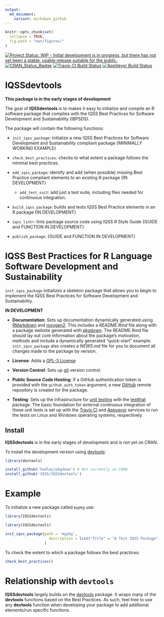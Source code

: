 ```yaml
---
output:
  md_document:
    variant: markdown_github
---
```


<!-- README.md is generated from README.Rmd. Please edit that file -->

```r
knitr::opts_chunk$set(
  collapse = TRUE,
  fig.path = "man/figures/"
)
```

[![Project Status: WIP - Initial development is in progress, but there has not yet been a stable, usable release suitable for the public.](http://www.repostatus.org/badges/latest/wip.svg)](http://www.repostatus.org/#wip)
[![CRAN_Status_Badge](http://www.r-pkg.org/badges/version/IQSSdevtools)](https://cran.r-project.org/package=IQSSdevtools)
[![Travis-CI Build Status](https://travis-ci.org/IQSS/IQSSdevtools.svg?branch=master)](https://travis-ci.org/IQSS/IQSSdevtools)
[![AppVeyor Build Status](https://ci.appveyor.com/api/projects/status/github/IQSS/IQSSdevtools?branch=master&svg=true)](https://ci.appveyor.com/project/IQSS/IQSSdevtools)

# IQSSdevtools

**This package is in the early stages of development**

The goal of **IQSSdevtools** is to makes it easy to initialize and compile an
R software package that complies with the IQSS Best Practices for Software
Development and Sustainability (IBPSDS).

The package will contain the following functions:

- `init_iqss_package`: initialize a new IQSS Best Practices for Software
Development and Sustainability compliant package {MINIMALLY WORKING EXAMPLE}

- `check_best_practices`: checks to what extent a package follows the minimal
best practices.

- `add_iqss_package`: identify and add (when possible) missing Best
Practice compliant elements to an existing R package {IN DEVELOPMENT}

    - `add_test_suit`: add just a test suite, including files needed for 
continuous integration.

- `build_iqss_package`: builds and tests IQSS Best Practice elements in an R
package {IN DEVELOPMENT}

- `iqss_lintr`: lints package source code using IQSS R Style Guide
{GUIDE and FUNCTION IN DEVELOPMENT}

- `publish_package`: {GUIDE and FUNCTION IN DEVELOPMENT}


# IQSS Best Practices for R Language Software Development and Sustainability

`init_iqss_package` initializes a skeleton package that allows you to begin to
implement the IQSS Best Practices for Software Development and Sustainability.

**IN DEVELOPMENT**

- **Documentation**: Sets up documentation dynamically generated using [RMarkdown](http://rmarkdown.rstudio.com/)
and [roxygen2](https://CRAN.R-project.org/package=roxygen2). This includes a *README.Rmd*
file along with a package website generated with [pkgdown](https://github.com/hadley/pkgdown).
The README.Rmd file should lay out core information about the package's motivation, methods and
include a dynamically generated "quick-start" example. `init_iqss_package` also creates a
*NEWS.md* file for you to document all changes made to the package by version.

- **License**: Adds a [GPL-3 License](https://www.gnu.org/licenses/gpl-3.0.en.html)

- **Version Control**: Sets up [git](https://git-scm.com/) version control.

- **Public Source Code Hosting**: If a GitHub authentication token is provided
with the `github_auth_token` argument, a new [GitHub](https://github.com/) remote repository is created for the package.

- **Testing**: Sets up the infrastructure for [unit testing](https://en.wikipedia.org/wiki/Unit_testing) with the
[testthat](https://CRAN.R-project.org/package=testthat) package. The basic foundation for external
continuous integration of these unit tests is set up with the
[Travis CI](https://travis-ci.org/) and [Appveyor](https://www.appveyor.com/) services
to run the tests on Linux and Windows operating systems, respectively.

## Install

**IQSSdevtools** is in the early stages of development and is not yet on CRAN.

To install the development version using [devtools](https://CRAN.R-project.org/package=devtools):

```r
library(devtools)

install_github('hadley/pkgdown') # Not currently on CRAN
install_github('IQSS/IQSSdevtools')
```

# Example

To initialize a new package called `mypkg` use:

```r
library(IQSSdevtools)
```

```r
library(IQSSdevtools)

init_iqss_package(path = 'mypkg',
                    description = list("Title" = "A Test IQSS Package")
                  )
```

To check the extent to which a package follows the best practices:

```r
check_best_practices()
```

# Relationship with `devtools`

**IQSSdevtools** largely builds on the
[devtools](https://CRAN.R-project.org/package=devtools) package. It
wraps many of the **devtools** functions based on the Best Practices. As such,
feel free to use any **devtools** function when developing your package to
add additional elements/run specific functions.

